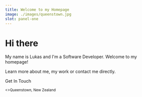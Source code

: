 ```yaml
---
title: Welcome to my Homepage
image: ./images/queenstown.jpg
slot: panel-one
---
```



# Hi there <Wave/>

My name is <span class="font-mono font-bold text-foreground">Lukas</span> and I'm a Software Developer. Welcome to my homepage!

Learn more about me, my work or contact me directly.

<AppLink as="a" href="/contact" class="group mt-5">Get In Touch<MailIcon class="group-hover:animate-bounce" /></AppLink>

<small class="self-start absolute bottom-5">
  <>Queenstown, New Zealand</>
</small>